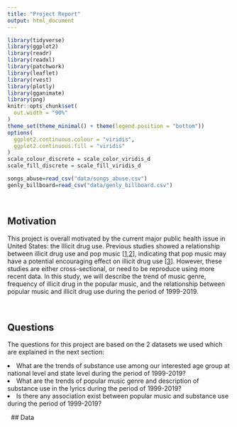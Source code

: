 ```yaml
---
title: "Project Report"
output: html_document
---
```


```r
library(tidyverse)
library(ggplot2)
library(readr)
library(readxl)
library(patchwork)
library(leaflet)
library(rvest)
library(plotly)
library(gganimate)
library(png)
knitr::opts_chunk$set(
  out.width = "90%"
)
theme_set(theme_minimal() + theme(legend.position = "bottom"))
options(
  ggplot2.continuous.colour = "viridis",
  ggplot2.continuous.fill = "viridis"
)
scale_colour_discrete = scale_color_viridis_d
scale_fill_discrete = scale_fill_viridis_d
```

```r
songs_abuse=read_csv("data/songs_abuse.csv")
genly_billboard=read_csv("data/genly_billboard.csv")
```

<style type="text/css">
</style>
&nbsp;

## Motivation

This project is overall motivated by the current major public health issue in United States: the Illicit drug use. Previous studies showed a relationship between illicit drug use and pop music [[1](https://pubmed.ncbi.nlm.nih.gov/30599351/),[2](https://www.tandfonline.com/doi/full/10.3109/10826084.2012.637433)], indicating that pop music may have a potential encouraging effect on illicit drug use [[3](https://pubmed.ncbi.nlm.nih.gov/18250243/)]. However, these studies are either cross-sectional, or need to be reproduce using more recent data. 
In this study, we will describe the trend of music genre, frequency of illicit drug in the popular music, and the relationship between popular music and illicit drug use during the period of 1999-2019.

&nbsp;

## Questions

The questions for this project are based on the 2 datasets we used which are explained in the next section:

<li>What are the trends of substance use among our interested age group at national level and state level during the period of 1999-2019?</li>
<li>What are the trends of popular music genre and description of substance use in the lyrics during the period of 1999-2019?</li>
<li>Is there any association exist between popular music and substance use during the period of 1999-2019?</li>

&nbsp;
## Data 

